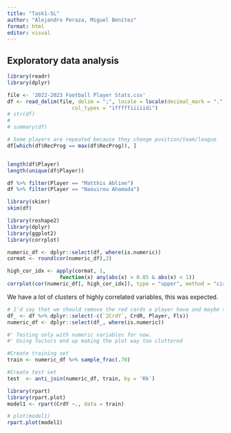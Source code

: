 ```yaml
---
title: "Task1-SL"
author: "Alejandro Peraza, Miguel Benítez"
format: html
editor: visual
---
```


## Exploratory data analysis

```r
library(readr)
library(dplyr)

file <- '2022-2023 Football Player Stats.csv'
df <- read_delim(file, delim = ";", locale = locale(decimal_mark = ".", grouping_mark = ",", encoding = "Windows-1252"),
                     col_types = "ifffffiiiiidi")
# str(df)
# 
# summary(df)
```

```r
# Some players are repeated because they change position/team/league
df[which(df$RecProg == max(df$RecProg)), ]


length(df$Player)
length(unique(df$Player))

df %>% filter(Player == "Matthis Abline")
df %>% filter(Player == "Naouirou Ahamada")
```

```r
library(skimr)
skim(df)
```

```r
library(reshape2)
library(dplyr)
library(ggplot2)
library(corrplot)

numeric_df <- dplyr::select(df, where(is.numeric))
cormat <- round(cor(numeric_df),2)

high_cor_idx <- apply(cormat, 1, 
                 function(x) any(abs(x) > 0.85 & abs(x) < 1))
corrplot(cor(numeric_df[, high_cor_idx]), type = "upper", method = "circle")

```

We have a lot of clusters of highly correlated variables, this was expected.

```r
# I'd say that we should remove the red cards a player have and maybe their fault
df_ <- df %>% dplyr::select(-c(`2CrdY`, CrdR, Player, Fls))
numeric_df <- dplyr::select(df_, where(is.numeric))

#' Testing only with numeric variables for now. 
#' Using factors end up making the plot way too cluttered

#Create training set
train <- numeric_df %>% sample_frac(.70)

#Create test set
test  <- anti_join(numeric_df, train, by = 'Rk')
```

```r
library(rpart)
library(rpart.plot)
model1 <- rpart(CrdY ~., data = train)

# plot(model1)
rpart.plot(model1)
```
